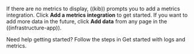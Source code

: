 
<DocCallOut title="Tip">

If there are no metrics to display, ((kib)) prompts you to add a metrics
integration. Click **Add a metrics integration** to get started. If you want to
add more data in the future, click **Add data** from any page in the
((infrastructure-app)).

Need help getting started? Follow the steps in
<DocLink id="enObservabilityLogsMetricsGetStarted">Get started with logs and metrics</DocLink>.

</DocCallOut>
